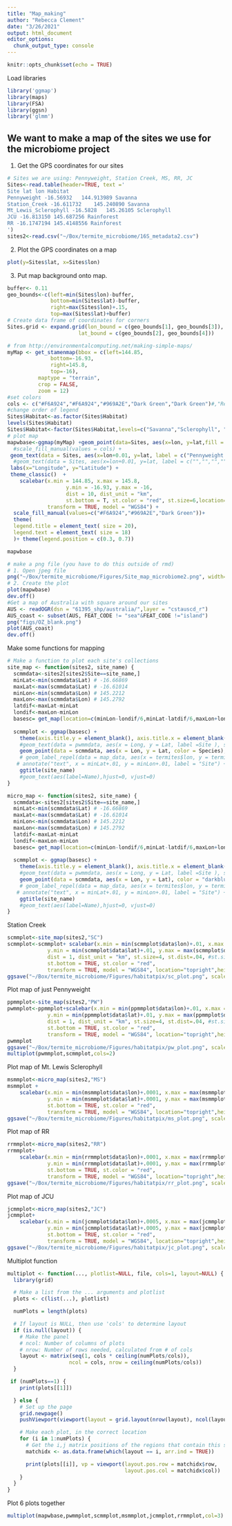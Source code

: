 ```yaml
---
title: "Map_making"
author: "Rebecca Clement"
date: "3/26/2021"
output: html_document
editor_options: 
  chunk_output_type: console
---
```


```r
knitr::opts_chunk$set(echo = TRUE)
```

Load libraries
```r
library('ggmap')
library(maps)
library(FSA)
library(ggsn)
library('glmm')
```

## We want to make a map of the sites we use for the microbiome project

1) Get the GPS coordinates for our sites
```r
# Sites we are using: Pennyweight, Station Creek, MS, RR, JC
Sites<-read.table(header=TRUE, text ='
Site lat lon Habitat
Pennyweight -16.56932	144.913989 Savanna
Station_Creek -16.611732	145.240890 Savanna
Mt_Lewis_Sclerophyll -16.5828	145.26105 Sclerophyll
JCU -16.813150 145.687256 Rainforest
RR -16.1747194 145.4148556 Rainforest
')
sites2<-read.csv("~/Box/termite_microbiome/16S_metadata2.csv")
```

2) Plot the GPS coordinates on a map
```r
plot(y=Sites$lat, x=Sites$lon)
```


3) Put map background onto map.
```r
buffer<- 0.11
geo_bounds<-c(left=min(Sites$lon)-buffer,
              bottom=min(Sites$lat)-buffer,
              right=max(Sites$lon)+.15,
              top=max(Sites$lat)+buffer)
# Create data frame of coordinates for corners
Sites.grid <- expand.grid(lon_bound = c(geo_bounds[1], geo_bounds[3]), 
                       lat_bound = c(geo_bounds[2], geo_bounds[4]))

# from http://environmentalcomputing.net/making-simple-maps/
myMap <- get_stamenmap(bbox = c(left=144.85,
              bottom=-16.93,
              right=145.8,
              top=-16),
          maptype = "terrain", 
          crop = FALSE,
          zoom = 12)
#set colors
cols <- c("#F6A924","#F6A924","#969A2E","Dark Green","Dark Green")#,"Red","Red","Red")
#change order of legend
Sites$Habitat<-as.factor(Sites$Habitat)
levels(Sites$Habitat)
Sites$Habitat<-factor(Sites$Habitat,levels=c("Savanna","Sclerophyll", "Rainforest"))
# plot map
mapwbase<-ggmap(myMap) +geom_point(data=Sites, aes(x=lon, y=lat,fill = Habitat), shape = 23,size=6) + #c(7,7,7,7,7))+#,3.5,3.5,3.5))+ #,fill=cols
  #scale_fill_manual(values = cols) +
 geom_text(data = Sites, aes(x=lon+0.01, y=lat, label = c("Pennyweight (Sav1) \n","\nStation Creek (Sav2)","  Mt. Lewis (Scl1)","JCU \n(RftJ)","  Rainforest\nRescue (RftR)")),size = 8,hjust = "left",fontface = "bold") + 
  #geom_text(data = Sites, aes(x=lon+0.01, y=lat, label = c("","","","","","W1","W2","W3\n")),color='red',size = 5,hjust = "left") +
 labs(x="Longitude", y="Latitude") +
 theme_classic()  +
    scalebar(x.min = 144.85, x.max = 145.8,
                   y.min = -16.93, y.max = -16,
                   dist = 10, dist_unit = "km",
                   st.bottom = T, st.color = "red", st.size=6,location="topleft",
             transform = TRUE, model = "WGS84") +
  scale_fill_manual(values=c("#F6A924","#969A2E","Dark Green"))+
  theme(
  legend.title = element_text( size = 20),
  legend.text = element_text( size = 18)
  )+ theme(legend.position = c(0.3, 0.7))

mapwbase

# make a png file (you have to do this outside of rmd)
# 1. Open jpeg file
png("~/Box/termite_microbiome/Figures/Site_map_microbiome2.png", width=624, height=568)
# 2. Create the plot
plot(mapwbase)
dev.off()
#Get a map of Australia with square around our sites
AUS <- readOGR(dsn = "61395_shp/australia/",layer = "cstauscd_r")
AUS_coast <- subset(AUS, FEAT_CODE != "sea"&FEAT_CODE !="island")
png("figs/OZ_blank.png")
plot(AUS_coast)
dev.off()
```
Make some functions for mapping
```r
# Make a function to plot each site's collections
site_map <- function(sites2, site_name) {
  scmmdata<-sites2[sites2$Site==site_name,]
  minLat<-min(scmmdata$Lat) # -16.66869
  maxLat<-max(scmmdata$Lat) # -16.61014
  minLon<-min(scmmdata$Lon) # 145.2212
  maxLon<-max(scmmdata$Lon) # 145.2792
  latdif<-maxLat-minLat
  londif<-maxLon-minLon
  basesc= get_map(location=c(minLon-londif/6,minLat-latdif/6,maxLon+londif/6,maxLat+latdif/6), zoom = 12, source = "stamen", maptype="toner-background")
  
  scmmplot <- ggmap(basesc) +
    theme(axis.title.y = element_blank(), axis.title.x = element_blank(), panel.border = element_rect(colour = "black", fill=NA, size=1)) +
    #geom_text(data = pwmmdata, aes(x = Long, y = Lat, label =Site ), size = 2,hjust=-.5) +
    geom_point(data = scmmdata, aes(x = Lon, y = Lat, color = Species), size = 1.5,position=position_jitter(width=londif/20, height=latdif/50)) +
    # geom_label_repel(data = map_data, aes(x = termites$lon, y = termites$lat,label = paste(as.character(sites), sep="")), stat = "unique", box.padding = 0.5, segment.color = 'black') +
   # annotate("text", x = minLat+.01, y = minLon+.01, label = "Site") +
    ggtitle(site_name)
    #geom_text(aes(label=Name),hjust=0, vjust=0)
}

micro_map <- function(sites2, site_name) {
  scmmdata<-sites2[sites2$Site==site_name,]
  minLat<-min(scmmdata$Lat) # -16.66869
  maxLat<-max(scmmdata$Lat) # -16.61014
  minLon<-min(scmmdata$Lon) # 145.2212
  maxLon<-max(scmmdata$Lon) # 145.2792
  latdif<-maxLat-minLat
  londif<-maxLon-minLon
  basesc= get_map(location=c(minLon-londif/6,minLat-latdif/6,maxLon+londif/6,maxLat+latdif/6), zoom = 12, source = "stamen", maptype="toner-background")
  
  scmmplot <- ggmap(basesc) +
    theme(axis.title.y = element_blank(), axis.title.x = element_blank(), panel.border = element_rect(colour = "black", fill=NA, size=1)) +
    #geom_text(data = pwmmdata, aes(x = Long, y = Lat, label =Site ), size = 2,hjust=-.5) +
    geom_point(data = scmmdata, aes(x = Lon, y = Lat), color = "darkblue", size = 1.5,position=position_jitter(width=londif/20, height=latdif/50)) +
    # geom_label_repel(data = map_data, aes(x = termites$lon, y = termites$lat,label = paste(as.character(sites), sep="")), stat = "unique", box.padding = 0.5, segment.color = 'black') +
   # annotate("text", x = minLat+.01, y = minLon+.01, label = "Site") +
    ggtitle(site_name)
    #geom_text(aes(label=Name),hjust=0, vjust=0)
}

```
Station Creek
```r
scmmplot<-site_map(sites2,"SC")
scmmplot<-scmmplot+ scalebar(x.min = min(scmmplot$data$lon)+.01, x.max = max(scmmplot$data$lon)-.01,
             y.min = min(scmmplot$data$lat)+.01, y.max = max(scmmplot$data$lat)-.01,
             dist = 1, dist_unit = "km", st.size=4, st.dist=.04, #st.size is font size, dist is the scale, st.dist is distance between scale and text
             st.bottom = TRUE, st.color = "red", 
             transform = TRUE, model = "WGS84", location="topright",height=.03) + ggtitle("Station Creek (Sav1)")
ggsave("~/Box/termite_microbiome/Figures/habitatpix/sc_plot.png", scale = 0.75, width = 8,height = 7, units = c("in"), dpi = 300)

```

Plot map of just Pennyweight
```r
ppmmplot<-site_map(sites2,"PW")
pwmmplot<-ppmmplot+scalebar(x.min = min(ppmmplot$data$lon)+.01, x.max = max(ppmmplot$data$lon)-.01,
             y.min = min(ppmmplot$data$lat)+.01, y.max = max(ppmmplot$data$lat)-.01,
             dist = 1, dist_unit = "km", st.size=4, st.dist=.04, #st.size is font size, dist is the scale, st.dist is distance between scale and text
             st.bottom = TRUE, st.color = "red", 
             transform = TRUE, model = "WGS84", location="topright",height=.03) +ggtitle("Pennyweight savanna (Sav2)")#+ theme(legend.position="none")
pwmmplot
ggsave("~/Box/termite_microbiome/Figures/habitatpix/pw_plot.png", scale = 0.75, width = 8,height = 7, units = c("in"), dpi = 300)
multiplot(pwmmplot,scmmplot,cols=2)
```

Plot map of Mt. Lewis Sclerophyll
```r
msmmplot<-micro_map(sites2,"MS")
msmmplot +
    scalebar(x.min = min(msmmplot$data$lon)+.0001, x.max = max(msmmplot$data$lon)-.0001,
             y.min = min(msmmplot$data$lat)+.0001, y.max = max(msmmplot$data$lat)-.0001, dist = 10, dist_unit = "m", st.size=4, st.dist=.06, #st.size is font size, dist is the scale, st.dist is distance between scale and text
             st.bottom = TRUE, st.color = "red", 
             transform = TRUE, model = "WGS84", location="topright",height=.03) +ggtitle("Mt. Lewis Sclerophyll (Scl1)")
ggsave("~/Box/termite_microbiome/Figures/habitatpix/ms_plot.png", scale = 0.75, width = 8,height = 7, units = c("in"), dpi = 300)


```
Plot map of RR
```r
rrmmplot<-micro_map(sites2,"RR")
rrmmplot+
    scalebar(x.min = min(rrmmplot$data$lon)+.0001, x.max = max(rrmmplot$data$lon)-.0001,
             y.min = min(rrmmplot$data$lat)+.0001, y.max = max(rrmmplot$data$lat)-.0001, dist = 20, dist_unit = "m", st.size=4, st.dist=.06, #st.size is font size, dist is the scale, st.dist is distance between scale and text
             st.bottom = TRUE, st.color = "red", 
             transform = TRUE, model = "WGS84", location="topright",height=.03)+ggtitle("Rainforest Rescue (RftR)")
ggsave("~/Box/termite_microbiome/Figures/habitatpix/rr_plot.png", scale = 0.75, width = 8,height = 7, units = c("in"), dpi = 300)
```
Plot map of JCU
```r
jcmmplot<-micro_map(sites2,"JC")
jcmmplot+
    scalebar(x.min = min(jcmmplot$data$lon)+.0005, x.max = max(jcmmplot$data$lon)-.0005,
             y.min = min(jcmmplot$data$lat)+.0005, y.max = max(jcmmplot$data$lat)-.0005, dist = 50, dist_unit = "m", st.size=4, st.dist=.08, #st.size is font size, dist is the scale, st.dist is distance between scale and text
             st.bottom = TRUE, st.color = "red", 
             transform = TRUE, model = "WGS84", location="topright",height=.03)+ggtitle("JCU (RftJ)")
ggsave("~/Box/termite_microbiome/Figures/habitatpix/jc_plot.png", scale = 0.75, width = 8,height = 7, units = c("in"), dpi = 300)
```
Multiplot function
```r
multiplot <- function(..., plotlist=NULL, file, cols=1, layout=NULL) {
  library(grid)

  # Make a list from the ... arguments and plotlist
  plots <- c(list(...), plotlist)

  numPlots = length(plots)

  # If layout is NULL, then use 'cols' to determine layout
  if (is.null(layout)) {
    # Make the panel
    # ncol: Number of columns of plots
    # nrow: Number of rows needed, calculated from # of cols
    layout <- matrix(seq(1, cols * ceiling(numPlots/cols)),
                    ncol = cols, nrow = ceiling(numPlots/cols))
  }

 if (numPlots==1) {
    print(plots[[1]])

  } else {
    # Set up the page
    grid.newpage()
    pushViewport(viewport(layout = grid.layout(nrow(layout), ncol(layout))))

    # Make each plot, in the correct location
    for (i in 1:numPlots) {
      # Get the i,j matrix positions of the regions that contain this subplot
      matchidx <- as.data.frame(which(layout == i, arr.ind = TRUE))

      print(plots[[i]], vp = viewport(layout.pos.row = matchidx$row,
                                      layout.pos.col = matchidx$col))
    }
  }
}
```
Plot 6 plots together
```r
multiplot(mapwbase,pwmmplot,scmmplot,msmmplot,jcmmplot,rrmmplot,col=3)
```

